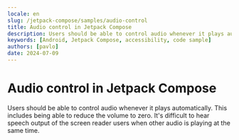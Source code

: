 ```yaml
---
locale: en
slug: /jetpack-compose/samples/audio-control
title: Audio control in Jetpack Compose
description: Users should be able to control audio whenever it plays automatically.
keywords: [Android, Jetpack Compose, accessibility, code sample]
authors: [pavlo]
date: 2024-07-09
---
```


# Audio control in Jetpack Compose

Users should be able to control audio whenever it plays automatically. This includes being able to reduce the volume to zero. It's difficult to hear speech output of the screen reader users when other audio is playing at the same time.

<CodeSample id="media-audio-control" platform="compose" locale="en"/>
